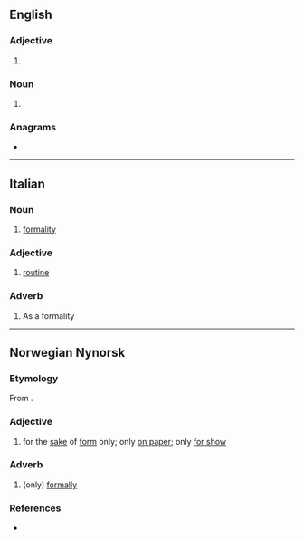 {{also|pro forma}}
==English==

===Adjective===
{{en-adj|-}}

# {{alternative spelling of|en|pro forma}}

===Noun===
{{en-noun}}

# {{alternative spelling of|en|pro forma}}

===Anagrams===
* {{anagrams|en|a=afmooprr|marproof}}

----

==Italian==

===Noun===
{{it-noun|f}}

# [[formality]]

===Adjective===
{{head|it|adjective|invariable}}

# [[routine]]

===Adverb===
{{it-adv}}

# As a formality

----

==Norwegian Nynorsk==

===Etymology===
From {{bor|nn|la|prō fōrmā}}.

===Adjective===
{{nn-adj-3|non-comp}}

# for the [[sake]] of [[form]] only; only [[on paper]]; only [[for show]]

===Adverb===
{{nn-adv}}

# (only) [[formally]]

===References===
* {{R:ND}}